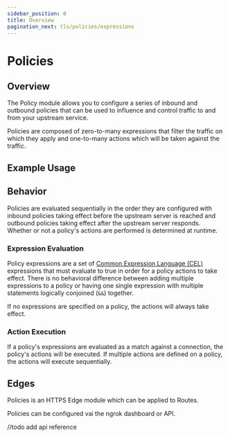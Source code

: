 ```yaml
---
sidebar_position: 0
title: Overview
pagination_next: tls/policies/expressions
---
```



# Policies

## Overview

The Policy module allows you to configure a series of inbound and outbound 
policies that can be used to influence and control traffic to and from your 
upstream service. 

Policies are composed of zero-to-many expressions that filter the traffic on which they apply and one-to-many actions
which will be taken against the traffic. 

## Example Usage

<Tabs groupId="connectivity" queryString="cty">
	<TabItem value="agent-cli" label="Agent CLI" default>
		<AgentCliExample />
	</TabItem>
	<TabItem value="agent-config" label="Agent Config">
		<AgentConfigExample />
	</TabItem>
</Tabs>

## Behavior

Policies are evaluated sequentially in the order they are configured with inbound policies taking effect before the 
upstream server is reached and outbound policies taking effect after the upstream server responds. Whether or not a 
policy's actions are performed is determined at runtime.

### Expression Evaluation

Policy expressions are a set of [Common Expression Language (CEL)](https://github.com/google/cel-spec) expressions that must evaluate to true 
in order for a policy actions to take effect. There is no behavioral difference between adding multiple expressions to a policy or having one
single expression with multiple statements logically conjoined (`&&`) together.

If no expressions are specified on a policy, the actions will always take effect. 

### Action Execution

If a policy's expressions are evaluated as a match against a connection, the policy's actions will be executed. If multiple actions are defined
on a policy, the actions will execute sequentially. 

## Edges

Policies is an HTTPS Edge module which can be applied to Routes. 

Policies can be configured vai the ngrok dashboard or API.

//todo add api reference